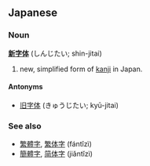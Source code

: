 ==Japanese==
===Noun===
'''[[新]][[字体]]''' (しんじたい; shin-jitai)

# new, simplified form of [[kanji]] in Japan.

====Antonyms====
*[[旧字体]] (きゅうじたい; kyū-jitai)

===See also===
*[[繁體字]], [[繁体字]] (fántǐzì)
*[[簡體字]], [[简体字]] (jiǎntǐzì)